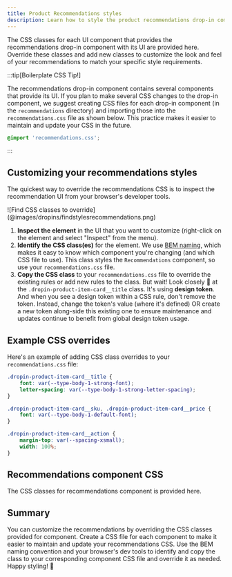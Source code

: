 ```yaml
---
title: Product Recommendations styles
description: Learn how to style the product recommendations drop-in component using its CSS classes.
---
```



The CSS classes for each UI component that provides the recommendations drop-in component with its UI are provided here. Override these classes and add new classes to customize the look and feel of your recommendations to match your specific style requirements.

:::tip[Boilerplate CSS Tip!]

The recommendations drop-in component contains several components that provide its UI. If you plan to make several CSS changes to the drop-in component, we suggest creating CSS files for each drop-in component (in the `recommendations` directory) and importing those into the `recommendations.css` file as shown below. This practice makes it easier to maintain and update your CSS in the future.


```css title="recommendations.css"
@import 'recommendations.css';

```

:::

## Customizing your recommendations styles

The quickest way to override the recommendations CSS is to inspect the recommendation UI from your browser's developer tools.

<Diagram caption="Find CSS classes to override.">
  ![Find CSS classes to override](@images/dropins/findstylesrecommendations.png)
</Diagram>

<Callouts>

1. **Inspect the element** in the UI that you want to customize (right-click on the element and select "Inspect" from the menu).
1. **Identify the CSS class(es)** for the element. We use [BEM naming](https://getbem.com/naming/), which makes it easy to know which component you're changing (and which CSS file to use). This class styles the `Recommendations` component, so use your `recommendations.css` file.
1. **Copy the CSS class** to your `recommendations.css` file to override the existing rules or add new rules to the class. But wait! Look closely 🧐 at the `.dropin-product-item-card__title` class. It's using **design token**. And when you see a design token within a CSS rule, don't remove the token. Instead, change the token's value (where it's defined) OR create a new token along-side this existing one to ensure maintenance and updates continue to benefit from global design token usage.

</Callouts>

## Example CSS overrides

Here's an example of adding CSS class overrides to your `recommendations.css` file:

```css title="recommendations.css"
.dropin-product-item-card__title {
    font: var(--type-body-1-strong-font);
    letter-spacing: var(--type-body-1-strong-letter-spacing);
}

.dropin-product-item-card__sku, .dropin-product-item-card__price {
    font: var(--type-body-1-default-font);
}

.dropin-product-item-card__action {
    margin-top: var(--spacing-xsmall);
    width: 100%;
}
```

## Recommendations component CSS

The CSS classes for recommendations component is provided here.

<CodeImport code={recommendations} title="recommendations.css" lang="css" frame="none" />

## Summary

You can customize the recommendations by overriding the CSS classes provided for component. Create a CSS file for each component to make it easier to maintain and update your recommendations CSS. Use the BEM naming convention and your browser's dev tools to identify and copy the class to your corresponding component CSS file and override it as needed. Happy styling! 🎨
